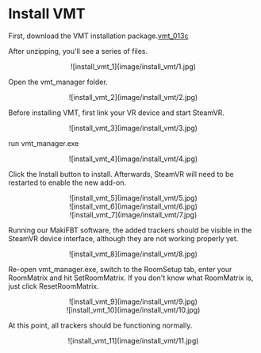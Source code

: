 # Install VMT

First, download the VMT installation package.[vmt_013c](https://github.com/gpsnmeajp/VirtualMotionTracker/releases/download/v0.13c/vmt_013c.zip)

After unzipping, you'll see a series of files.

<center>![install_vmt_1](image/install_vmt/1.jpg)</center>

Open the vmt_manager folder.

<center>![install_vmt_2](image/install_vmt/2.jpg)</center>

Before installing VMT, first link your VR device and start SteamVR.

<center>![install_vmt_3](image/install_vmt/3.jpg)</center>

run vmt_manager.exe

<center>![install_vmt_4](image/install_vmt/4.jpg)</center>

Click the Install button to install. Afterwards, SteamVR will need to be restarted to enable the new add-on.

<center>![install_vmt_5](image/install_vmt/5.jpg)</center>

<center>![install_vmt_6](image/install_vmt/6.jpg)</center>

<center>![install_vmt_7](image/install_vmt/7.jpg)</center>

Running our MakiFBT software, the added trackers should be visible in the SteamVR device interface, although they are not working properly yet.

<center>![install_vmt_8](image/install_vmt/8.jpg)</center>

Re-open vmt_manager.exe, switch to the RoomSetup tab, enter your RoomMatrix and hit SetRoomMatrix. If you don't know what RoomMatrix is, just click ResetRoomMatrix.

<center>![install_vmt_9](image/install_vmt/9.jpg)</center>

<center>![install_vmt_10](image/install_vmt/10.jpg)</center>

At this point, all trackers should be functioning normally.

<center>![install_vmt_11](image/install_vmt/11.jpg)</center>

